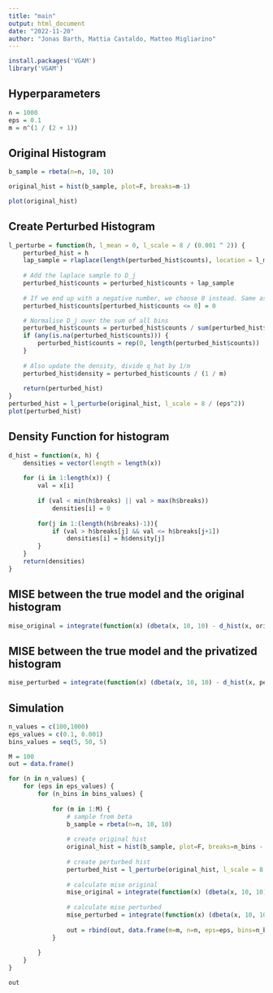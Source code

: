 ```yaml
---
title: "main"
output: html_document
date: "2022-11-20"
author: "Jonas Barth, Mattia Castaldo, Matteo Migliarino"
---
```


```r
install.packages('VGAM')
library('VGAM')
```

## Hyperparameters
```r
n = 1000
eps = 0.1
m = n^(1 / (2 + 1))
```



## Original Histogram
```r
b_sample = rbeta(n=n, 10, 10)

original_hist = hist(b_sample, plot=F, breaks=m-1)

plot(original_hist)
```


## Create Perturbed Histogram
```r

l_perturbe = function(h, l_mean = 0, l_scale = 8 / (0.001 ^ 2)) {
    perturbed_hist = h
    lap_sample = rlaplace(length(perturbed_hist$counts), location = l_mean, scale = l_scale)
    
    # Add the laplace sample to D_j
    perturbed_hist$counts = perturbed_hist$counts + lap_sample
    
    # If we end up with a negative number, we choose 0 instead. Same as max(0, D_j)
    perturbed_hist$counts[perturbed_hist$counts <= 0] = 0

    # Normalise D_j over the sum of all bins
    perturbed_hist$counts = perturbed_hist$counts / sum(perturbed_hist$counts)
    if (any(is.na(perturbed_hist$counts))) {
        perturbed_hist$counts = rep(0, length(perturbed_hist$counts))
    }
    
    # Also update the density, divide q_hat by 1/m
    perturbed_hist$density = perturbed_hist$counts / (1 / m)
    
    return(perturbed_hist)
}
perturbed_hist = l_perturbe(original_hist, l_scale = 8 / (eps^2))
plot(perturbed_hist)

```


## Density Function for histogram
```r
d_hist = function(x, h) {
    densities = vector(length = length(x))
    
    for (i in 1:length(x)) {
        val = x[i]
        
        if (val < min(h$breaks) || val > max(h$breaks)) 
            densities[i] = 0
    
        for(j in 1:(length(h$breaks)-1)){
            if (val > h$breaks[j] && val <= h$breaks[j+1])
                densities[i] = h$density[j]
        }
    }
    return(densities)
}
```

## MISE between the true model and the original histogram
```r
mise_original = integrate(function(x) (dbeta(x, 10, 10) - d_hist(x, original_hist))^2, 0, 1)
```

## MISE between the true model and the privatized histogram
```r
mise_perturbed = integrate(function(x) (dbeta(x, 10, 10) - d_hist(x, perturbed_hist))^2, 0, 1)
```

## Simulation
```r
n_values = c(100,1000)
eps_values = c(0.1, 0.001)
bins_values = seq(5, 50, 5)

M = 100
out = data.frame()

for (n in n_values) {
    for (eps in eps_values) {
        for (n_bins in bins_values) {
            
            for (m in 1:M) {
                # sample from beta
                b_sample = rbeta(n=n, 10, 10)
    
                # create original hist
                original_hist = hist(b_sample, plot=F, breaks=n_bins - 1)
    
                # create perturbed hist
                perturbed_hist = l_perturbe(original_hist, l_scale = 8 / (eps^2))
                
                # calculate mise original
                mise_original = integrate(function(x) (dbeta(x, 10, 10) - d_hist(x, original_hist))^2, 0, 1, subdivisions = 2000)$value
    
                # calculate mise perturbed
                mise_perturbed = integrate(function(x) (dbeta(x, 10, 10) - d_hist(x, perturbed_hist))^2, 0, 1, subdivisions = 2000)$value
                
                out = rbind(out, data.frame(m=m, n=n, eps=eps, bins=n_bins, mise_original=mise_original, mise_perturbed=mise_perturbed))
            }
            
        }
    }
}

out
```



